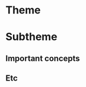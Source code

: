 \chapter{Literature Review}

\PROFESSOR{Theoretical presentation, based on bibliographic references, on the theme of the work.}

# Theme

# Subtheme

## Important concepts

## Etc

